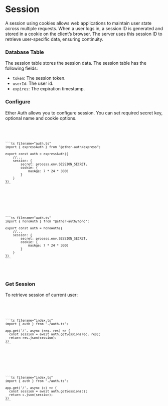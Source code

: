
# Session

A session using cookies allows web applications to maintain user state across multiple requests. When a user logs in, a session ID is generated and stored in a cookie on the client’s browser. The server uses this session ID to retrieve user-specific data, ensuring continuity.

### Database Table

The session table stores the session data. The session table has the following fields:

- `token`: The session token.
- `userId`: The user id.
- `expires`: The expiration timestamp.

### Configure

Ether Auth allows you to configure session. You can set required secret key, optional name and cookie options.

<Code>
  <ExpressCode type="ExpressCode">
  
    ```ts filename="auth.ts"
    import { expressAuth } from "@ether-auth/express";

    export const auth = expressAuth({
        //...
        session: {
            secret: process.env.SESSION_SECRET,
            cookie: {
                maxAge: 7 * 24 * 3600
            }
        }
    })
    ```

  </ExpressCode>

  <HonoCode type="HonoCode">

    ```ts filename="auth.ts"
    import { honoAuth } from "@ether-auth/hono";

    export const auth = honoAuth({
        //...
        session: {
            secret: process.env.SESSION_SECRET,
            cookie: {
                maxAge: 7 * 24 * 3600
            }
        }
    })
    ```

  </HonoCode>
</Code>

### Get Session

To retrieve session of current user:

<Code>
  <ExpressCode type="ExpressCode">
  
    ```ts filename="index.ts"
    import { auth } from "./auth.ts";

    app.get('/', async (req, res) => {
      const session = await auth.getSession(req, res);
      return res.json(session);
    })
    ```

  </ExpressCode>

  <HonoCode type="HonoCode">

    ```ts filename="index.ts"
    import { auth } from "./auth.ts";

    app.get('/', async (c) => {
      const session = await auth.getSession(c);
      return c.json(session);
    })
    ```

  </HonoCode>
</Code>
